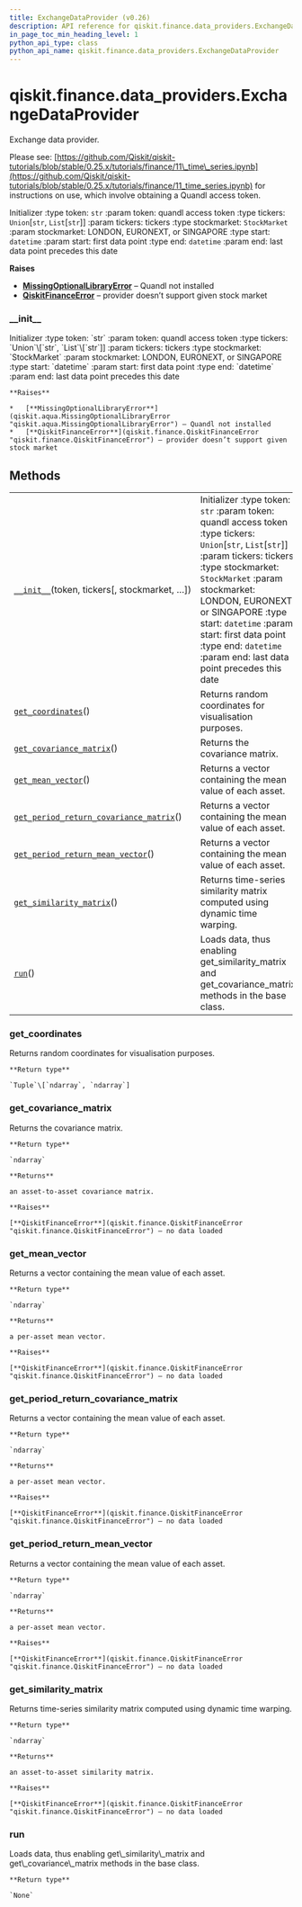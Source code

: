 ```yaml
---
title: ExchangeDataProvider (v0.26)
description: API reference for qiskit.finance.data_providers.ExchangeDataProvider in qiskit v0.26
in_page_toc_min_heading_level: 1
python_api_type: class
python_api_name: qiskit.finance.data_providers.ExchangeDataProvider
---
```


<span id="qiskit-finance-data-providers-exchangedataprovider" />

# qiskit.finance.data\_providers.ExchangeDataProvider

<Class id="qiskit.finance.data_providers.ExchangeDataProvider" isDedicatedPage={true} github="https://github.com/qiskit-community/qiskit-aqua/tree/stable/0.9/qiskit/finance/data_providers/exchange_data_provider.py" signature="ExchangeDataProvider(token, tickers, stockmarket=<StockMarket.LONDON: 'XLON'>, start=datetime.datetime(2016, 1, 1, 0, 0), end=datetime.datetime(2016, 1, 30, 0, 0))" modifiers="class">
  Exchange data provider.

  Please see: [https://github.com/Qiskit/qiskit-tutorials/blob/stable/0.25.x/tutorials/finance/11\_time\_series.ipynb](https://github.com/Qiskit/qiskit-tutorials/blob/stable/0.25.x/tutorials/finance/11_time_series.ipynb) for instructions on use, which involve obtaining a Quandl access token.

  Initializer :type token: `str` :param token: quandl access token :type tickers: `Union`\[`str`, `List`\[`str`]] :param tickers: tickers :type stockmarket: `StockMarket` :param stockmarket: LONDON, EURONEXT, or SINGAPORE :type start: `datetime` :param start: first data point :type end: `datetime` :param end: last data point precedes this date

  **Raises**

  *   [**MissingOptionalLibraryError**](qiskit.aqua.MissingOptionalLibraryError "qiskit.aqua.MissingOptionalLibraryError") – Quandl not installed
  *   [**QiskitFinanceError**](qiskit.finance.QiskitFinanceError "qiskit.finance.QiskitFinanceError") – provider doesn’t support given stock market

  ### \_\_init\_\_

  <Function id="qiskit.finance.data_providers.ExchangeDataProvider.__init__" signature="__init__(token, tickers, stockmarket=<StockMarket.LONDON: 'XLON'>, start=datetime.datetime(2016, 1, 1, 0, 0), end=datetime.datetime(2016, 1, 30, 0, 0))">
    Initializer :type token: `str` :param token: quandl access token :type tickers: `Union`\[`str`, `List`\[`str`]] :param tickers: tickers :type stockmarket: `StockMarket` :param stockmarket: LONDON, EURONEXT, or SINGAPORE :type start: `datetime` :param start: first data point :type end: `datetime` :param end: last data point precedes this date

    **Raises**

    *   [**MissingOptionalLibraryError**](qiskit.aqua.MissingOptionalLibraryError "qiskit.aqua.MissingOptionalLibraryError") – Quandl not installed
    *   [**QiskitFinanceError**](qiskit.finance.QiskitFinanceError "qiskit.finance.QiskitFinanceError") – provider doesn’t support given stock market
  </Function>

  ## Methods

  |                                                                                                                                                                                                                             |                                                                                                                                                                                                                                                                                                                                                         |
  | --------------------------------------------------------------------------------------------------------------------------------------------------------------------------------------------------------------------------- | ------------------------------------------------------------------------------------------------------------------------------------------------------------------------------------------------------------------------------------------------------------------------------------------------------------------------------------------------------- |
  | [`__init__`](#qiskit.finance.data_providers.ExchangeDataProvider.__init__ "qiskit.finance.data_providers.ExchangeDataProvider.__init__")(token, tickers\[, stockmarket, …])                                                 | Initializer :type token: `str` :param token: quandl access token :type tickers: `Union`\[`str`, `List`\[`str`]] :param tickers: tickers :type stockmarket: `StockMarket` :param stockmarket: LONDON, EURONEXT, or SINGAPORE :type start: `datetime` :param start: first data point :type end: `datetime` :param end: last data point precedes this date |
  | [`get_coordinates`](#qiskit.finance.data_providers.ExchangeDataProvider.get_coordinates "qiskit.finance.data_providers.ExchangeDataProvider.get_coordinates")()                                                             | Returns random coordinates for visualisation purposes.                                                                                                                                                                                                                                                                                                  |
  | [`get_covariance_matrix`](#qiskit.finance.data_providers.ExchangeDataProvider.get_covariance_matrix "qiskit.finance.data_providers.ExchangeDataProvider.get_covariance_matrix")()                                           | Returns the covariance matrix.                                                                                                                                                                                                                                                                                                                          |
  | [`get_mean_vector`](#qiskit.finance.data_providers.ExchangeDataProvider.get_mean_vector "qiskit.finance.data_providers.ExchangeDataProvider.get_mean_vector")()                                                             | Returns a vector containing the mean value of each asset.                                                                                                                                                                                                                                                                                               |
  | [`get_period_return_covariance_matrix`](#qiskit.finance.data_providers.ExchangeDataProvider.get_period_return_covariance_matrix "qiskit.finance.data_providers.ExchangeDataProvider.get_period_return_covariance_matrix")() | Returns a vector containing the mean value of each asset.                                                                                                                                                                                                                                                                                               |
  | [`get_period_return_mean_vector`](#qiskit.finance.data_providers.ExchangeDataProvider.get_period_return_mean_vector "qiskit.finance.data_providers.ExchangeDataProvider.get_period_return_mean_vector")()                   | Returns a vector containing the mean value of each asset.                                                                                                                                                                                                                                                                                               |
  | [`get_similarity_matrix`](#qiskit.finance.data_providers.ExchangeDataProvider.get_similarity_matrix "qiskit.finance.data_providers.ExchangeDataProvider.get_similarity_matrix")()                                           | Returns time-series similarity matrix computed using dynamic time warping.                                                                                                                                                                                                                                                                              |
  | [`run`](#qiskit.finance.data_providers.ExchangeDataProvider.run "qiskit.finance.data_providers.ExchangeDataProvider.run")()                                                                                                 | Loads data, thus enabling get\_similarity\_matrix and get\_covariance\_matrix methods in the base class.                                                                                                                                                                                                                                                |

  ### get\_coordinates

  <Function id="qiskit.finance.data_providers.ExchangeDataProvider.get_coordinates" signature="get_coordinates()">
    Returns random coordinates for visualisation purposes.

    **Return type**

    `Tuple`\[`ndarray`, `ndarray`]
  </Function>

  ### get\_covariance\_matrix

  <Function id="qiskit.finance.data_providers.ExchangeDataProvider.get_covariance_matrix" signature="get_covariance_matrix()">
    Returns the covariance matrix.

    **Return type**

    `ndarray`

    **Returns**

    an asset-to-asset covariance matrix.

    **Raises**

    [**QiskitFinanceError**](qiskit.finance.QiskitFinanceError "qiskit.finance.QiskitFinanceError") – no data loaded
  </Function>

  ### get\_mean\_vector

  <Function id="qiskit.finance.data_providers.ExchangeDataProvider.get_mean_vector" signature="get_mean_vector()">
    Returns a vector containing the mean value of each asset.

    **Return type**

    `ndarray`

    **Returns**

    a per-asset mean vector.

    **Raises**

    [**QiskitFinanceError**](qiskit.finance.QiskitFinanceError "qiskit.finance.QiskitFinanceError") – no data loaded
  </Function>

  ### get\_period\_return\_covariance\_matrix

  <Function id="qiskit.finance.data_providers.ExchangeDataProvider.get_period_return_covariance_matrix" signature="get_period_return_covariance_matrix()">
    Returns a vector containing the mean value of each asset.

    **Return type**

    `ndarray`

    **Returns**

    a per-asset mean vector.

    **Raises**

    [**QiskitFinanceError**](qiskit.finance.QiskitFinanceError "qiskit.finance.QiskitFinanceError") – no data loaded
  </Function>

  ### get\_period\_return\_mean\_vector

  <Function id="qiskit.finance.data_providers.ExchangeDataProvider.get_period_return_mean_vector" signature="get_period_return_mean_vector()">
    Returns a vector containing the mean value of each asset.

    **Return type**

    `ndarray`

    **Returns**

    a per-asset mean vector.

    **Raises**

    [**QiskitFinanceError**](qiskit.finance.QiskitFinanceError "qiskit.finance.QiskitFinanceError") – no data loaded
  </Function>

  ### get\_similarity\_matrix

  <Function id="qiskit.finance.data_providers.ExchangeDataProvider.get_similarity_matrix" signature="get_similarity_matrix()">
    Returns time-series similarity matrix computed using dynamic time warping.

    **Return type**

    `ndarray`

    **Returns**

    an asset-to-asset similarity matrix.

    **Raises**

    [**QiskitFinanceError**](qiskit.finance.QiskitFinanceError "qiskit.finance.QiskitFinanceError") – no data loaded
  </Function>

  ### run

  <Function id="qiskit.finance.data_providers.ExchangeDataProvider.run" signature="run()">
    Loads data, thus enabling get\_similarity\_matrix and get\_covariance\_matrix methods in the base class.

    **Return type**

    `None`
  </Function>
</Class>

